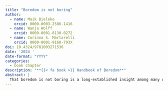 ```yaml
---
title: "Boredom is not boring"
author:
  - name: Maik Bieleke
    orcid: 0000-0003-2586-1416
  - name: Wanja Wolff
    orcid: 0000-0001-8130-0272
  - name: Corinna S. Martarelli
    orcid: 0000-0001-9160-793X
doi: 10.4324/9781003271536
date: '2024 '
date-format: "YYYY"
categories:
  - book chapter
description: "**{{< fa book >}} Handbook of Boredom**"
abstract: |
  That boredom is not boring is a long-established insight among many of the greatest thinkers in history. This is also reflected in a steadily increasing number of researchers who turn their attention to boredom across scientific disciplines. Their various insights and perspectives are the foundations of this book, to which the present chapter provides a brief introduction and overview.
---
```

